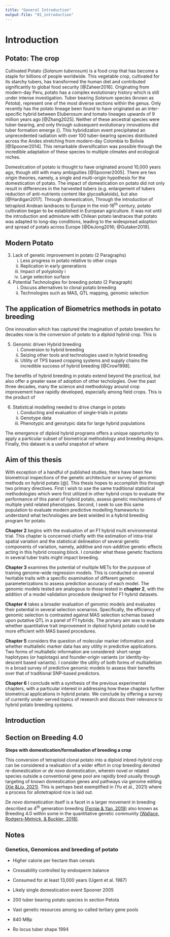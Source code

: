 ```yaml
---
title: "General Introduction"
output-file: "01_introduction"
---
```


# Introduction

## Potato: The crop

Cultivated Potato (_Solanum tuberosum_) is a food crop that has become a staple for billions of people worldwide. This vegetable crop, cultivated for its starchy tubers, has transformed the human diet and contributed significantly to global food security [@Zaheer2016]. Originating from modern-day Peru, potato has a complex evolutionary history which is still under intense investigation. Tuber bearing _Solanum_ species (known as _Petota_), represent one of the most diverse sections within the genus. Only recently has the potato lineage been found to have originated as an inter-specific hybrid between Etuberosum and tomato lineages upwards of 9 million years ago [@Zhang2025]. Neither of these ancestral species were tuber-bearing, and only through subsequent evolutionary innovations did tuber formation emerge {}. This hybridization event precipitated an unprecedented radiation with over 100 tuber-bearing species distributed across the Andes stretching from modern-day Colombia to Bolivia [@Spooner2014]. This remarkable diversification was possible through the incredible adaptation of these species to multiple climates and ecological niches.

Domestication of potato is thought to have originated around 10,000 years ago, though still with many ambiguities [@Spooner2005]. There are two origin theories, namely, a single and multi-origin hypothesis for the domestication of potato. The impact of domestication on potato did not only result in differences in the harvested tubers (e.g. enlargement of tubers reduction of anti-nutrients content like glycoalkaloids), but also  [@Hardigan2017]. Through domestication,  Through the introduction of tetraploid Andean landraces to Europe in the mid-16^th^ century, potato cultivation began to be established in European agriculture. It was not until the introduction and admixture with Chilean potato landraces that potato was adapted to long-day conditions, leading to the widespread adoption and spread of potato across Europe [@DeJong2016; @Gutaker2019].


## Modern Potato

3. Lack of genetic improvement in potato (2 Paragraphs)
    i) Less progress in potato relative to other crops
    ii) Replication in early generations
    iii) Impact of polyploidy                                                                                                                                                                     i
    iv) Large selection surface

4. Potential Technologies for breeding potato (2 Paragraph)
    i) Discuss alternatives to clonal potato breeding
    ii) Technologies such as MAS, QTL mapping, genomic selection


## The application of Biometrics methods in potato breeding

One innovation which has captured the imagination of potato breeders for decades now is the conversion of potato to a diploid hybrid crop. This is 

5. Genomic driven Hybrid breeding
    i) Conversion to hybrid breeding
    ii) Seizing other tools and technologies used in hybrid breeding
    iii) Utility of TPS based cropping systems and supply chains
the incredible success of hybrid breeding [@Crow1998].



The benefits of hybrid breeding in potato extend beyond the practical, but also offer a greater ease of adoption of other techologies. Over the past three decades, many the science and methodology around crop improvement have rapidly developed, especially among field crops. This is the product of 

6. Statistical modelling needed to drive change in potato
    i) Conducting and evaluation of single-trials in potato
    ii) Genotype data
    iii) Phenotypic and genotypic data for large hybrid populations

The emergence of diploid hybrid programs offers a unique opportunity to apply a particular subset of biometrical methodology and breeding designs. Finally, this dataset is a useful snapshot of where 

## Aim of this thesis

With exception of a handful of published studies, there have been few biometrical inspections of the genetic architecture or survey of genomic methods on hybrid potato [@]. This thesis hopes to accomplish this through two primary directives. First I wish to use the same traditional statistical methodologies which were first utilized in other hybrid crops to evaluate the performance of this panel of hybrid potato, assess genetic mechanisms of multiple yield related phenotypes. Second, I seek to use this same population to evaluate modern predictive modelling frameworks to understand what technologies are best wielded in a hybrid breeding program for potato.

**Chapter 2** begins with the evaluation of an F1 hybrid multi environmental trial. This chapter is concerned chiefly with the estimation of intra-trial spatial variation and the statistical delineation of several genetic components of variation, namely, additive and non-additive genetic effects acting in this hybrid crossing block. I consider what these genetic fractions in several tuber traits might impact breeding.

**Chapter 3** examines the potential of multiple METs for the purpose of training genome-wide regression models. This is conducted on several heritable traits with a specific examination of different genetic parameterizations to assess prediction accuracy of each model. The genomic models tested are analogous to those tested in **chapter 2**, with the addition of a model validation procedure designed for F1 hybrid datasets.

**Chapter 4** takes a broader evaluation of genomic models and evaluates their potential in several selection scenarios. Specifically, the efficiency of genomic selection is contrasted against MAS selection schemas based upon putative QTL in a panel of F1 hybrids. The primary aim was to evaluate whether quantitative trait improvement in diploid hybrid potato could be more efficient with MAS based procedures.

**Chapter 5** considers the question of molecular marker information and whether multiallelic marker data has any utility in predictive applications. Two forms of multiallelic information are considered: short range haplotypes (or haplotags) and founder-origin variants (or identity-by-descent based variants). I consider the utility of both forms of multiallelism in a broad survey of predictive genomic models to assess their benefits over that of traditional SNP-based predictors.

**Chapter 6** I conclude with a synthesis of the previous experimental chapters, with a particular interest in addressing how these chapters further biometrical applications in hybrid potato. We conclude by offering a survey of currently under-served topics of research and discuss their relevance to hybrid potato breeding systems.

::: {.content-hidden}
# Introduction


## Section on Breeding 4.0

__Steps with domestication/formalisation of breeding a crop__

This conversion of tetraploid clonal potato into a diploid inbred-hybrid crop can be considered a realisation of a wider effort in crop breeding denoted re-domestication or _de novo_ domestication, wherein novel or related species outside a conventional gene pool are rapidly bred usually through targeting of known domestication genes and pathways via genome editing [(Xie &Liu, 2021)](https://academic.oup.com/nsr/article/8/4/nwab033/6152298). This is perhaps best exemplified in (Yu et al., 2021) where a process for allotetraploid rice is laid out. 

_De novo_ domestication itself is a facet in a larger movement in breeding described as 4^th^ generation breeding [(Fernie & Yan, 2019)](https://www.sciencedirect.com/science/article/pii/S1674205219301297) also known as Breeding 4.0 within some in the quantitative genetic community [(Wallace, Rodgers-Melnick, & Buckler, 2018)](https://www.researchgate.net/profile/Jason-Wallace-6/publication/328085929_On_the_Road_to_Breeding_40_Unraveling_the_Good_the_Bad_and_the_Boring_of_Crop_Quantitative_Genomics/links/602bca0392851c4ed577af51/On-the-Road-to-Breeding-40-Unraveling-the-Good-the-Bad-and-the-Boring-of-Crop-Quantitative-Genomics.pdf).

## Notes

### Genetics, Genomicos and breeding of potato

 - Higher calorie per hectare than cereals
 - Crossability controlled by endosperm balance 
 - Consumed for at least 13,000 years (Ugent et al. 1987)
 - Likely single domestication event Spooner 2005
 - 200 tuber bearing potato species in section Petota
 - Vast genetic resources among so-called tertiary gene pools
 
 
 - 840 MBp
 - Ro locus tuber shape 1994
 

:::


